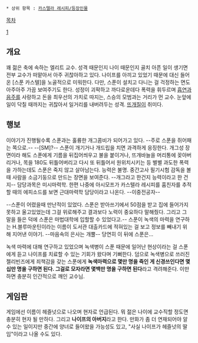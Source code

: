  * 상위 항목 : [[카스텔라 레시피/등장인물]]
[[목차]]

[attachment:notcofee.jpg]
== 개요 ==
꽤 젊은 축에 속하는 엘리트 교수. 성격 때문인지 나이 때문인지 골치 아픈 일이 생기면 전부 교수가 떠맡아서 아주 귀찮아하고 있다. 나이프를 아끼고 있었기 때문에 대신 들어온 [스푼 카스텔]을 노골적으로 미워한다. 다만, 스푼이 설치고 다니는 걸 걱정하는 면도 아주아주 가끔 보여주기도 한다. 성정이 괴팍하고 까다로운데다 폭력을 휘두르며 [[흡연]]과 [[음주]]를 사랑하고 돈을 최우선의 가치로 따지는, 스승의 모범과는 거리가 먼 교수. 눈앞에 일이 닥칠 때까지는 귀찮아서 일거리를 내버려두는 성격. [[뜨개질]]이 취미다. 

== 행보 ==
이야기가 진행될수록 스푼과는 훌륭한 개그콤비가 되어가고 있다. --주로 스푼을 쥐어패는 쪽으로.-- --[SM]?-- 스푼이 개기거나 개드립을 치면 과격하게 응징한다. 개그성 장면이라 해도 스푼에게 기름을 뒤집어씌우고 불을 붙이거나, 뜨개바늘을 머리통에 꽂아버리거나, 목을 180도 뒤틀어버리고 다시 또 뒤틀어서 원위치시키는 등 별별 과도한 폭력을 가하는데도 스푼은 죽지 않고 살아남는다. 능력은 불명. 중간고사 필기시험 감독을 볼 때 사람을 소금기둥으로 만드는 장면을 보여준다. --개그라고 한건지 능력이라고 한 건지-- 담당과목은 미시마력학. 한편 나중에 아시모프가 카스텔라 레시피를 훔친자를 추적할 때의 에피소드를 보면 근대마력학 담당이라고 나온다. --이중전공자-- 

--스푼이 어렸을때 만난적이 있었다. 스푼은 받아쓰기에서 50점을 받고 집에 들어가지 못하고 울고있었는데 그걸 위로해주고 결과보다 노력이 중요하다 말해줬다. 그리고 그 말을 들은 덕에 스푼은 마법대학에 입할할 수 있었다고.-- 스푼이 녹색의 마력을 연구하는 H.블루마운틴이라는 이름이 도서관 대출카드에 적혀있는 걸 보고 정보를 빼내기 위해 지어낸 이야기. --마음속의 은사는 개뿔-- 당연히 이 뒤에 스푼은...

녹색 마력에 대해 연구하고 있었으며 녹색병이 스푼 때문에 일어난 현상이라는 걸 스푼에게 듣고 나이프를 치료할 수 있는 기회가 왔다며 기뻐한다. 덤으로 녹색병으로 쓰러진 젤리빈즈에게 죄책감을 갖는 스푼에게 '''녹색마력으로 몇만 명을 죽인 게 신경쓰인다면 몇십만 명을 구하면 된다. 그걸로 모자라면 몇백만 명을 구하면 된다'''라고 격려해준다. 이만하면 충분히 인간적으로 깨인 교수님.

== 게임판 ==
게임에선 이름이 헤즐넛으로 나오며 현자로 언급된다. 뭐 젊은 나이에 교수직할 정도면 충분히 현자 될 만하다. 그리고 '''나이프의 아버지'''라고 한다. 만화가 좀 더 연재되어야 알 수 있는 일이지만 중간에 양녀로 들어왔을 가능성도 있고, "사실 나이프가 헤즐넛의 딸임"이라고 나올 수도 있다. 
